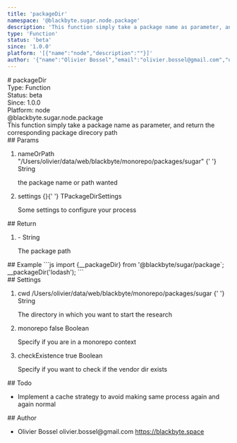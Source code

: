 ```yaml
---
title: 'packageDir'
namespace: '@blackbyte.sugar.node.package'
description: 'This function simply take a package name as parameter, and return the corresponding package direcory path'
type: 'Function'
status: 'beta'
since: '1.0.0'
platform: '[{"name":"node","description":""}]'
author: '{"name":"Olivier Bossel","email":"olivier.bossel@gmail.com","url":"https://blackbyte.space"}'
---
```


<div class="docmap-mdx">
  # packageDir
  <div class="_metas">
    <div class="_type">
      <span class="_type-label">Type:</span>
      <span class="_type-value">Function</span>
    </div>
    <div class="_status">
      <span class="_status-label">Status:</span>
      <span class="_status-value -beta">beta</span>
    </div>
    <div class="_since">
      <span class="_since-label">Since:</span>
      <span class="_since-value">1.0.0</span>
    </div>
    <div class="_platform">
      <span class="_platform-label">Platform:</span>
      <span class="_platform-value -node">node</span>
    </div>
  </div>
  <div class="_namespace">@blackbyte.sugar.node.package</div>
  <div class="_description typo-lead typo-format">
    This function simply take a package name as parameter, and return the
    corresponding package direcory path
  </div>
  <div class="_params">
    ## Params
    <ol class="_list">
      <li class="_item">
        <span class="_name">nameOrPath</span>
        <span class="_default">
          &quot;&sol;Users&sol;olivier&sol;data&sol;web&sol;blackbyte&sol;monorepo&sol;packages&sol;sugar&quot;
        </span>{' '}
        <span class="_type">String</span>
        <p class="_description">the package name or path wanted</p>
      </li>
      <li class="_item">
        <span class="_name">settings</span>
        <span class="_default">&lcub;&rcub;</span>{' '}
        <span class="_type">TPackageDirSettings</span>
        <p class="_description">Some settings to configure your process</p>
      </li>
    </ol>
  </div>
  <div class="_return">
    ## Return
    <ol class="_list">
      <li class="_item">
        <span class="_default">-</span>
        <span class="_type">String</span>
        <p class="_description">The package path</p>
      </li>
    </ol>
  </div>
  <div class="_examples">
    ## Example ```js import {__packageDir} from '@blackbyte/sugar/package`;
    __packageDir('lodash'); ```
  </div>
  <div class="_settings">
    ## Settings
    <ol class="_list">
      <li class="_item">
        <span class="_name">cwd</span>
        <span class="_default">
          &sol;Users&sol;olivier&sol;data&sol;web&sol;blackbyte&sol;monorepo&sol;packages&sol;sugar
        </span>{' '}
        <span class="_type">String</span>
        <p class="_description">
          The directory in which you want to start the research
        </p>
      </li>
      <li class="_item">
        <span class="_name">monorepo</span>
        <span class="_default">false</span> <span class="_type">Boolean</span>
        <p class="_description">Specify if you are in a monorepo context</p>
      </li>
      <li class="_item">
        <span class="_name">checkExistence</span>
        <span class="_default">true</span> <span class="_type">Boolean</span>
        <p class="_description">
          Specify if you want to check if the vendor dir exists
        </p>
      </li>
    </ol>
  </div>
  <div class="_todo">
    ## Todo
    <ul class="_list">
      <li class="_item">
        <span class="_description">
          Implement a cache strategy to avoid making same process again and
          again
        </span>
        <span class="_priority -normal">normal</span>
      </li>
    </ul>
  </div>
  <div class="_author">
    ## Author
    <ul class="_list">
      <li class="_item">
        <span class="_name">Olivier Bossel</span>
        <span class="_email">olivier.bossel@gmail.com</span>
        <a href="https://blackbyte.space" target="_blank" class="_url">
          https://blackbyte.space
        </a>
      </li>
    </ul>
  </div>
</div>
